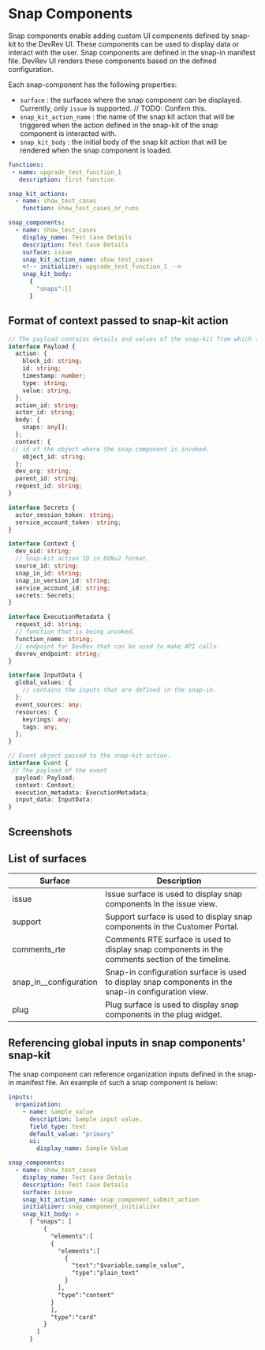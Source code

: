 # Snap Components

Snap components enable adding custom UI components defined by snap-kit to the DevRev UI.
These components can be used to display data or interact with the user.
Snap components are defined in the snap-in manifest file. DevRev UI renders these components based on the defined configuration.

Each snap-component has the following properties:

- `surface` : the surfaces where the snap component can be displayed. Currently, only `issue` is supported. // TODO: Confirm this.
- `snap_kit_action_name` : the name of the snap kit action that will be triggered when the action defined in the snap-kit of the snap component is interacted with.
- `snap_kit_body` : the initial body of the snap kit action that will be rendered when the snap component is loaded.

<!-- - `initializer` : references a function that can be called to initialize the snap component. This is useful when the snap component needs to be initialized with data from the server based on the context where it is being initialized. -->

```yaml
functions:
 - name: upgrade_test_function_1
   description: first function

snap_kit_actions:
  - name: show_test_cases
    function: show_test_cases_or_runs

snap_components:
  - name: show_test_cases
    display_name: Test Case Details
    description: Test Case Details
    surface: issue
    snap_kit_action_name: show_test_cases
    <!-- initializer: upgrade_test_function_1 -->
    snap_kit_body:
      {
        "snaps":[]
      }

```

## Format of context passed to snap-kit action

```typescript
// The payload contains details and values of the snap-kit from which the action was invoked.
interface Payload {
  action: {
    block_id: string;
    id: string;
    timestamp: number;
    type: string;
    value: string;
  };
  action_id: string;
  actor_id: string;
  body: {
    snaps: any[];
  };
  context: {
 // id of the object where the snap component is invoked.
    object_id: string;
  };
  dev_org: string;
  parent_id: string;
  request_id: string;
}

interface Secrets {
  actor_session_token: string;
  service_account_token: string;
}

interface Context {
  dev_oid: string;
  // Snap-kit action ID in DONv2 format.
  source_id: string;
  snap_in_id: string;
  snap_in_version_id: string;
  service_account_id: string;
  secrets: Secrets;
}

interface ExecutionMetadata {
  request_id: string;
  // function that is being invoked.
  function_name: string;
  // endpoint for DevRev that can be used to make API calls.
  devrev_endpoint: string;
}

interface InputData {
  global_values: {
    // contains the inputs that are defined in the snap-in.
  };
  event_sources: any;
  resources: {
    keyrings: any;
    tags: any;
  };
}

// Event object passed to the snap-kit action.
interface Event {
 // The payload of the event
  payload: Payload;
  context: Context;
  execution_metadata: ExecutionMetadata;
  input_data: InputData;
}
```

## Screenshots

<!-- ## Example for initializer -->

## List of surfaces

| Surface                 | Description                                                                                   |
|-------------------------|-----------------------------------------------------------------------------------------------|
| issue                   | Issue surface is used to display snap components in the issue view.                           |
| support                 | Support surface is used to display snap components in the Customer Portal.                    |
| comments_rte            | Comments RTE surface is used to display snap components in the comments section of the timeline. |
| snap_in__configuration  | Snap-in configuration surface is used to display snap components in the snap-in configuration view. |
| plug                    | Plug surface is used to display snap components in the plug widget.                           |

## Referencing global inputs in snap components' snap-kit

The snap component can reference organization inputs defined in the snap-in manifest file.
An example of such a snap component is below:

```yaml
inputs:
  organization:
    - name: sample_value
      description: Sample input value.
      field_type: text
      default_value: "primary"
      ui:
        display_name: Sample Value

snap_components:
  - name: show_test_cases
    display_name: Test Case Details
    description: Test Case Details
    surface: issue
    snap_kit_action_name: snap_component_submit_action
    initializer: snap_component_initializer
    snap_kit_body: >
      { "snaps": [
          {
            "elements":[
            {
              "elements":[
                {
                  "text":"$variable.sample_value",
                  "type":"plain_text"
                }
              ],
              "type":"content"
            }
            ],
            "type":"card"
          }
        ]
      }
```